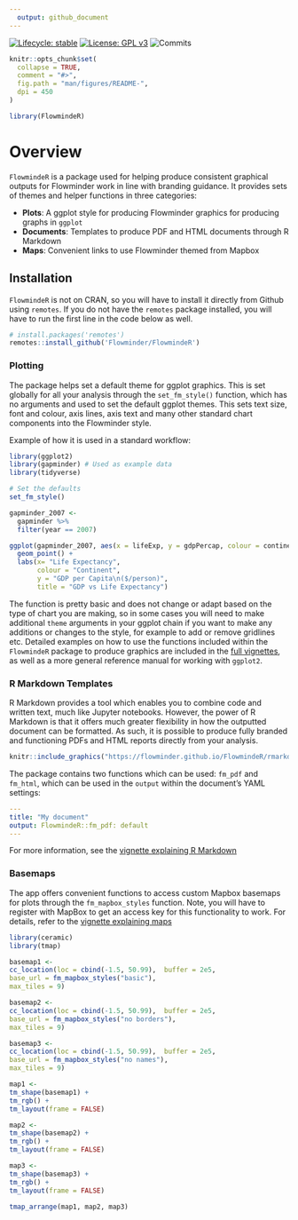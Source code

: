 ```yaml
---
  output: github_document
---
```


<!-- badges: start --> 
 [![Lifecycle: stable](https://img.shields.io/badge/lifecycle-stable-brightgreen.svg)](https://www.tidyverse.org/lifecycle/#stable)
[![License: GPL v3](https://img.shields.io/badge/License-GPLv3-blue.svg)](https://www.gnu.org/licenses/gpl-3.0)
![Commits](https://img.shields.io/github/last-commit/Flowminder/FlowmindeR)
 <!-- badges: end -->

<!-- README.md is generated from README.Rmd. Please edit that file -->

```r
knitr::opts_chunk$set(
  collapse = TRUE,
  comment = "#>",
  fig.path = "man/figures/README-",
  dpi = 450
)

library(FlowmindeR)
```

# Overview

`FlowmindeR` is a package used for helping produce consistent graphical outputs for Flowminder work in line with branding guidance. It provides sets of themes and helper functions in three categories:

- **Plots**: A ggplot style for producing Flowminder graphics for producing graphs in `ggplot`
- **Documents**: Templates to produce PDF and HTML documents through R Markdown
- **Maps**: Convenient links to use Flowminder themed from Mapbox

## Installation

`FlowmindeR` is not on CRAN, so you will have to install it directly from Github using `remotes`. If you do not have the `remotes` package installed, you will have to run the first line in the code below as well. 

```r
# install.packages('remotes')
remotes::install_github('Flowminder/FlowmindeR')
```

### Plotting

The package helps set a default theme for ggplot graphics. This is set globally for all your analysis through the `set_fm_style()` function, which has no arguments and used to set the default ggplot themes. This sets text size, font and colour, axis lines, axis text and many other standard chart components into the Flowminder style. 

Example of how it is used in a standard workflow:

```r
library(ggplot2)
library(gapminder) # Used as example data
library(tidyverse)

# Set the defaults
set_fm_style()

gapminder_2007 <- 
  gapminder %>%
  filter(year == 2007)

ggplot(gapminder_2007, aes(x = lifeExp, y = gdpPercap, colour = continent)) +
  geom_point() +
  labs(x= "Life Expectancy", 
       colour = "Continent",
       y = "GDP per Capita\n($/person)",
       title = "GDP vs Life Expectancy")
```

The function is pretty basic and does not change or adapt based on the type of chart you are making, so in some cases you will need to make additional `theme` arguments in your ggplot chain if you want to make any additions or changes to the style, for example to add or remove gridlines etc. Detailed examples on how to use the functions included within the `FlowmindeR` package to produce graphics are included in the [full vignettes](articles/graphics.html), as well as a more general reference manual for working with `ggplot2`.

### R Markdown Templates

R Markdown provides a tool which enables you to combine code and written text, much like Jupyter notebooks. However, the power of R Markdown is that it offers much greater flexibility in how the outputted document can be formatted. As such, it is possible to produce fully branded and functioning PDFs and HTML reports directly from your analysis.

```r
knitr::include_graphics("https://flowminder.github.io/FlowmindeR/rmarkdownFormats.png")
```

The package contains two functions which can be used: `fm_pdf` and `fm_html`, which can be used in the `output` within the document's YAML settings:

```yaml
---
title: "My document"
output: FlowmindeR::fm_pdf: default
---
```

For more information, see the [vignette explaining R Markdown](articles/rmarkdown.html)

### Basemaps 

The app offers convenient functions to access custom Mapbox basemaps for plots through the `fm_mapbox_styles` function. Note, you will have to register with MapBox to get an access key for this functionality to work. For details, refer to the [vignette explaining maps](articles/maps.html)

```r
library(ceramic)
library(tmap)

basemap1 <- 
cc_location(loc = cbind(-1.5, 50.99),  buffer = 2e5,
base_url = fm_mapbox_styles("basic"),
max_tiles = 9)

basemap2 <- 
cc_location(loc = cbind(-1.5, 50.99),  buffer = 2e5,
base_url = fm_mapbox_styles("no borders"),
max_tiles = 9)

basemap3 <- 
cc_location(loc = cbind(-1.5, 50.99),  buffer = 2e5,
base_url = fm_mapbox_styles("no names"),
max_tiles = 9)

```


```r
map1 <- 
tm_shape(basemap1) +
tm_rgb() +
tm_layout(frame = FALSE)

map2 <- 
tm_shape(basemap2) +
tm_rgb() +
tm_layout(frame = FALSE)

map3 <- 
tm_shape(basemap3) +
tm_rgb() +
tm_layout(frame = FALSE)

tmap_arrange(map1, map2, map3)
```

